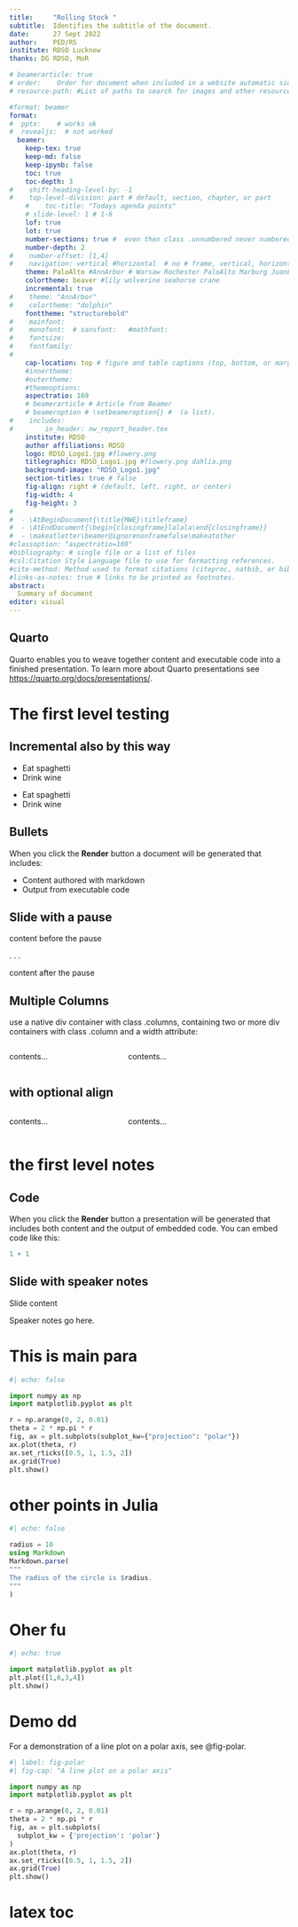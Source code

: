 ```yaml
---
title:     "Rolling Stock "
subtitle:  Identifies the subtitle of the document.
date:      27 Sept 2022	
author:    PED/RS	
institute: RDSO Lucknow	
thanks: DG RDSO, MoR

# beamerarticle: true
# order:	Order for document when included in a website automatic sidebar menu.
# resource-path: #List of paths to search for images and other resources

#format: beamer
format: 
#  pptx:    # works ok
#  revealjs:  # not worked
  beamer: 
    keep-tex: true
    keep-md: false	
    keep-ipynb: false
    toc: true
    toc-depth: 3
#    shift-heading-level-by: -1
#    top-level-division: part # default, section, chapter, or part  
    #    toc-title: "Todays agenda points"
    # slide-level: 1 # 1-6
    lof: true
    lot: true
    number-sections: true #  even then class .unnumbered never numbered
    number-depth: 2
#    number-offset: [1,4]
#    navigation: vertical #horizontal  # no # frame, vertical, horizontal
    theme: PaloAlto #AnnArbor # Warsaw Rochester PaloAlto Marburg JuanLesPins Berkeley Copenhagen
    colortheme: beaver #lily wolverine seahorse crane
    incremental: true  
#    theme: "AnnArbor"
#    colortheme: "dolphin"
    fonttheme: "structurebold"
#    mainfont:
#    monofont:  # sansfont:   #mathfont:
#    fontsize:
#    fontfamily:
#    
    cap-location: top # figure and table captions (top, bottom, or margin)
    #innertheme:
    #outertheme:
    #themeoptions:
    aspectratio: 169
    # beamerarticle # Article from Beamer
    # beameroption # \setbeameroption{} #  (a list).
#    includes:
#        in_header: nw_report_header.tex
    institute: RDSO
    author affiliations: RDSO
    logo: RDSO_Logo1.jpg #flowery.png
    titlegraphic: RDSO_Logo1.jpg #flowery.png dahlia.png
    background-image: "RDSO_Logo1.jpg"
    section-titles: true # false
    fig-align: right # (default, left, right, or center)
    fig-width: 4
    fig-height: 3
#
#  - \AtBeginDocument{\title{MWE}\titleframe}    
#  - \AtEndDocument{\begin{closingframe}lalala\end{closingframe}}
#  - \makeatletter\beamer@ignorenonframefalse\makeatother  
#classoption: "aspectratio=169"
#bibliography: # single file or a list of files
#csl:Citation Style Language file to use for formatting references.
#cite-method: Method used to format citations (citeproc, natbib, or biblatex). 
#links-as-notes: true # links to be printed as footnotes.
abstract:	
  Summary of document
editor: visual
---
```


## Quarto

\section{}

Quarto enables you to weave together content and executable code into a finished presentation. To learn more about Quarto presentations see <https://quarto.org/docs/presentations/>.

# The first level testing

## Incremental also by this way

::: incremental
-   Eat spaghetti
-   Drink wine
:::

::: nonincremental
-   Eat spaghetti
-   Drink wine
:::

## Bullets

When you click the **Render** button a document will be generated that includes:

-   Content authored with markdown
-   Output from executable code

## Slide with a pause

content before the pause

. . .

content after the pause

## Multiple Columns

use a native div container with class .columns, containing two or more div containers with class .column and a width attribute:

::: columns
::: {.column width="40%"}
contents...
:::

::: {.column width="60%"}
contents...
:::
:::

## with optional align

::: {.columns width="40%" align="center" totalwidth="8em"}
::: {.column width="40%"}
contents...
:::

::: {.column width="60%" align="bottom"}
contents...
:::
:::

# the first level notes

## Code {.fragile}

<!--   allowdisplaybreaks, allowframebreaks, b, c, t, environment, label, plain, shrink, standout, noframenumbering. --->

When you click the **Render** button a presentation will be generated that includes both content and the output of embedded code. You can embed code like this:

```r
1 + 1
```

## Slide with speaker notes

Slide content

::: notes
Speaker notes go here.
:::

# This is main para

```python
#| echo: false

import numpy as np
import matplotlib.pyplot as plt

r = np.arange(0, 2, 0.01)
theta = 2 * np.pi * r
fig, ax = plt.subplots(subplot_kw={"projection": "polar"})
ax.plot(theta, r)
ax.set_rticks([0.5, 1, 1.5, 2])
ax.grid(True)
plt.show()
```

# other points in Julia

```julia
#| echo: false

radius = 10
using Markdown
Markdown.parse(
"""
The radius of the circle is $radius.
"""
)
```


# Oher fu

```python
#| echo: true

import matplotlib.pyplot as plt
plt.plot([1,6,3,4])
plt.show()
```

# Demo dd 
For a demonstration of a line plot on a polar axis, see @fig-polar.


```python
#| label: fig-polar
#| fig-cap: "A line plot on a polar axis"

import numpy as np
import matplotlib.pyplot as plt

r = np.arange(0, 2, 0.01)
theta = 2 * np.pi * r
fig, ax = plt.subplots(
  subplot_kw = {'projection': 'polar'} 
)
ax.plot(theta, r)
ax.set_rticks([0.5, 1, 1.5, 2])
ax.grid(True)
plt.show()
```


# latex toc
